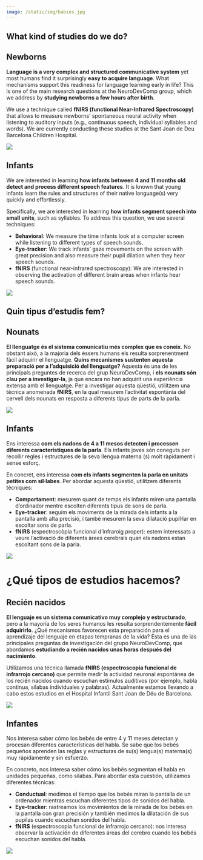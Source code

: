 ```yaml
---
image: /static/img/babies.jpg
---
```


::: {.content-visible when-profile="en"}

# What kind of studies do we do?

## Newborns

:::: textbox
**Language is a very complex and structured communicative system** yet most humans find it surprisingly **easy to acquire language**. What mechanisms support this readiness for language learning early in life? This is one of the main research questions at the NeuroDevComp group, which we address by **studying newborns a few hours after birth**.

We use a technique called **fNIRS (functional Near-Infrared Spectroscopy)** that allows to measure newborns' spontaneous neural activity when listening to auditory inputs (e.g., continuous speech, individual syllables and words). We are currently conducting these studies at the Sant Joan de Deu Barcelona Children Hospital.
::::

![](/static/img/neonate.jpg)


## Infants

:::: textbox

We are interested in learning **how infants between 4 and 11 months old detect and process different speech features**. It is known that young infants learn the rules and structures of their native language(s) very quickly and effortlessly.

Specifically, we are interested in learning **how infants segment speech into small units**, such as syllables. To address this question, we use several techniques:

- **Behavioral**: We measure the time infants look at a computer screen while listening to different types of speech sounds.
- **Eye-tracker**: We track infants' gaze movements on the screen with great precision and also measure their pupil dilation when they hear speech sounds.
- **fNIRS** (functional near-infrared spectroscopy): We are interested in observing the activation of different brain areas when infants hear speech sounds.

::::

![](/static/img/babies.jpg)

:::


::: {.content-visible when-profile="ca"}

# Quin tipus d'estudis fem?

## Nounats

:::: textbox

**El llenguatge és el sistema comunicatiu més complex que es coneix**. No obstant això, a la majoria dels éssers humans els resulta sorprenentment fàcil adquirir el llenguatge. **Quins mecanismes sustenten aquesta preparació per a l'adquisició del llenguatge?** Aquesta és una de les principals preguntes de recerca del grup NeuroDevComp, i **els nounats són clau per a investigar-la**, ja que encara no han adquirit una experiència extensa amb el llenguatge. Per a investigar aquesta qüestió, utilitzem una tècnica anomenada **fNIRS**, en la qual mesurem l'activitat espontània del cervell dels nounats en resposta a diferents tipus de parts de la parla.

::::

![](/static/img/neonate.jpg)

## Infants

:::: textbox

Ens interessa **com els nadons de 4 a 11 mesos detecten i processen diferents característiques de la parla**. Els infants joves són coneguts per recollir regles i estructures de la seva llengua materna (s) molt ràpidament i sense esforç.

En concret, ens interessa **com els infants segmenten la parla en unitats petites com síl·labes**. Per abordar aquesta qüestió, utilitzem diferents tècniques:

- **Comportament**: mesurem quant de temps els infants miren una pantalla d'ordinador mentre escolten diferents tipus de sons de parla.
- **Eye-tracker**: seguim els moviments de la mirada dels infants a la pantalla amb alta precisió, i també mesurem la seva dilatació pupil·lar en escoltar sons de parla.
- **fNIRS** (espectroscòpia funcional d'infraroig proper): estem interessats a veure l'activació de diferents àrees cerebrals quan els nadons estan escoltant sons de la parla.

::::

![](/static/img/babies.jpg)

:::

# ¿Qué tipos de estudios hacemos?

## Recién nacidos

:::: textbox

**El lenguaje es un sistema comunicativo muy complejo y estructurado**, pero a la mayoría de los seres humanos les resulta sorprendentemente **fácil adquirirlo**. ¿Qué mecanismos favorecen esta preparación para el aprendizaje del lenguaje en etapas tempranas de la vida? Esta es una de las principales preguntas de investigación del grupo NeuroDevComp, que abordamos **estudiando a recién nacidos unas horas después del nacimiento**.

Utilizamos una técnica llamada **fNIRS (espectroscopia funcional de infrarrojo cercano)** que permite medir la actividad neuronal espontánea de los recién nacidos cuando escuchan estímulos auditivos (por ejemplo, habla continua, sílabas individuales y palabras). Actualmente estamos llevando a cabo estos estudios en el Hospital Infantil Sant Joan de Déu de Barcelona.

::::

![](/static/img/neonate.jpg)

::: {.content-visible when-profile="es"}

## Infantes

:::: textbox

Nos interesa saber cómo los bebés de entre 4 y 11 meses detectan y procesan diferentes características del habla. Se sabe que los bebés pequeños aprenden las reglas y estructuras de su(s) lengua(s) materna(s) muy rápidamente y sin esfuerzo.

En concreto, nos interesa saber cómo los bebés segmentan el habla en unidades pequeñas, como sílabas. Para abordar esta cuestión, utilizamos diferentes técnicas:

- **Conductual**: medimos el tiempo que los bebés miran la pantalla de un ordenador mientras escuchan diferentes tipos de sonidos del habla.
- **Eye-tracker**: rastreamos los movimientos de la mirada de los bebés en la pantalla con gran precisión y también medimos la dilatación de sus pupilas cuando escuchan sonidos del habla.
- **fNIRS** (espectroscopia funcional de infrarrojo cercano): nos interesa observar la activación de diferentes áreas del cerebro cuando los bebés escuchan sonidos del habla.

::::

![](/static/img/babies.jpg)

:::
